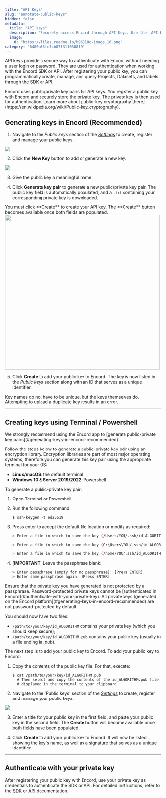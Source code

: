 ```yaml
---
title: "API Keys"
slug: "annotate-public-keys"
hidden: false
metadata: 
  title: "API keys"
  description: "Securely access Encord through API Keys. Use the 'API Keys' screen to create, manage, and filter authentication keys for the Encord SDK and API."
  image: 
    0: "https://files.readme.io/b96818c-image_16.png"
category: "6480a33fc3cb871311030819"
---
```


API keys provide a secure way to authenticate with Encord without needing a user login or password. They are used for [authentication](/sdk-documentation/general-sdk/authentication-sdk) when working with the Encord SDK or API. After registering your public key, you can programmatically create, manage, and query Projects, Datasets, and labels through the SDK or API.

<Note>  
Encord uses public/private key pairs for API keys. You register a public key with Encord and securely store the private key. The private key is then used for authentication. Learn more about public-key cryptography [here](https://en.wikipedia.org/wiki/Public-key_cryptography).  
</Note>

## Generating keys in Encord (Recommended)

1. Navigate to the _Public keys_ section of the [_Settings_](/platform-documentation/Annotate/annotate-settings-general) to create, register and manage your public keys.

<div class="flex justify-center">
   <img src="https://storage.googleapis.com/docs-media.encord.com/static/img/public-key-screen.png" />
</div>

2. Click the **New Key** button to add or generate a new key.

<div class="flex justify-center">
   <img src="https://storage.googleapis.com/docs-media.encord.com/static/img/add-key-button.png" />
</div>

3. Give the public key a meaningful name. 

4. Click **Generate key pair** to generate a new public/private key pair. 
The public key field is automatically populated, and a `.txt` containing your corresponding private key is downloaded. 

<Warning>
You must click **Create** to create your API key. The **Create** button becomes available once both fields are populated.
</Warning>

<div class="flex justify-center">
   <img src="https://storage.googleapis.com/docs-media.encord.com/static/img/register-public-key.png" width="500"/>
</div>

5. Click **Create** to add your public key to Encord.
The key is now listed in the _Public keys_ section along with an ID that serves as a unique identifier.

<Info>
Key names do not have to be unique, but the keys themselves do. Attempting to upload a duplicate key results in an error. 
</Info>

---

## Creating keys using Terminal / Powershell

<Tip>
We strongly recommend using the Encord app to [generate public-private key pairs](#generating-keys-in-encord-recommended).
</Tip>

Follow the steps below to generate a public-private key pair using an encryption library. Encryption libraries are part of most major operating systems, therefore you can generate this key pair using the appropriate terminal for your OS:

- **Linux/macOS**: the default terminal
- **Windows 10 & Server 2019/2022**: Powershell

To generate a public-private key pair:

1. Open Terminal or Powershell.

2. Run the following command:

   ```
   $ ssh-keygen -t ed25519
   ```

3. Press enter to accept the default file location or modify as required:
   
   ```bash Mac
   > Enter a file in which to save the key (/Users/YOU/.ssh/id_ALGORITHM): [Modify / Press ENTER]
   ```
   ```bash Windows
   > Enter a file in which to save the key (C:\Users\YOU/.ssh/id_ALGORITHM): [Modify / Press ENTER]
   ```
   ```bash Linux
   > Enter a file in which to save the key (/home/YOU/.ssh/id_ALGORITHM): [Modify / Press ENTER]
   ```

4. \[**IMPORTANT**\] Leave the passphrase blank:

   ```
   > Enter passphrase (empty for no passphrase): [Press ENTER]
   > Enter same passphrase again: [Press ENTER]
   ```

<Warning>
Ensure that the private key you have generated is not protected by a passphrase. Password-protected private keys cannot be [authenticated in Encord](#authenticate-with-your-private-key). All private keys [generated on the Encord platform](#generating-keys-in-encord-recommended) are not password-protected by default.
</Warning>

You should now have two files:

- `/path/to/your/key/id_ALGORITHM` contains your private key (which you should keep secure);
- `/path/to/your/key/id_ALGORITHM.pub` contains your public key (usually in a file ending in _.pub_).

The next step is to add your public key to Encord. To add your public key to Encord:

1. Copy the contents of the public key file. For that, execute:

   ```
   $ cat /path/to/your/key/id_ALGORITHM.pub
     # Then select and copy the contents of the id_ALGORITHM.pub file
     # displayed in the terminal to your clipboard
   ```

2. Navigate to the 'Public keys' section of the [_Settings_](/platform-documentation/Annotate/annotate-settings-general) to create, register and manage your public keys.

<div class="flex justify-center">
   <img src="https://storage.googleapis.com/docs-media.encord.com/static/img/public-key-screen.png" />
</div>

3. Enter a title for your public key in the first field, and paste your public key in the second field. The **Create** button will become available once both fields have been populated.

4. Click **Create** to add your public key to Encord. It will now be listed showing the key's name, as well as a signature that serves as a unique identifier.

---

## Authenticate with your private key

After registering your public key with Encord, use your private key as credentials to authenticate the SDK or API. For detailed instructions, refer to the [SDK](/sdk-documentation/general-sdk/authentication-sdk) or [API](/platform-documentation/Annotate/annotate-api-overview) documentation.

